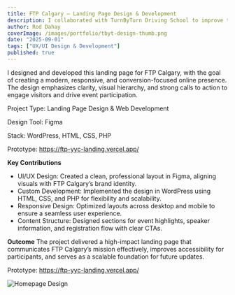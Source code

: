 ```yaml
---
title: FTP Calgary – Landing Page Design & Development
description: I collaborated with TurnByTurn Driving School to improve their website’s SEO performance and user experience design. 
author: Rod Dahay
coverImage: /images/portfolio/tbyt-design-thumb.png
date: "2025-09-01"
tags: ["UX/UI Design & Development"]
published: true
---
```


I designed and developed this landing page for FTP Calgary, with the goal of creating a modern, responsive, and conversion-focused online presence. The design emphasizes clarity, visual hierarchy, and strong calls to action to engage visitors and drive event participation.


Project Type: Landing Page Design & Web Development

Design Tool: Figma

Stack: WordPress, HTML, CSS, PHP

Prototype: <a href="https://ftp-yyc-landing.vercel.app/" target="_blank">https://ftp-yyc-landing.vercel.app/</a>



**Key Contributions**
+ UI/UX Design: Created a clean, professional layout in Figma, aligning visuals with FTP Calgary’s brand identity.
+ Custom Development: Implemented the design in WordPress using HTML, CSS, and PHP for flexibility and scalability.
+ Responsive Design: Optimized layouts across desktop and mobile to ensure a seamless user experience.
+ Content Structure: Designed sections for event highlights, speaker information, and registration flow with clear CTAs.



**Outcome**
The project delivered a high-impact landing page that communicates FTP Calgary’s mission effectively, improves accessibility for participants, and serves as a scalable foundation for future updates.



Prototype: <a href="https://ftp-yyc-landing.vercel.app/" target="_blank">https://ftp-yyc-landing.vercel.app/</a>


![Homepage Design](/images/portfolio/ftp-design01.jpg)
